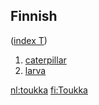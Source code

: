==Finnish==
([[Wiktionary:Finnish_index_t|index T]])

# [[caterpillar]]
# [[larva]]

[[nl:toukka]]
[[fi:Toukka]]